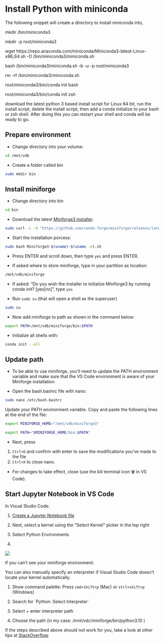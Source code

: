 # Install Python with miniconda


The following snippet will create a directory to install miniconda into,

mkdir /bin/miniconda3

mkdir -p root/miniconda3

wget https://repo.anaconda.com/miniconda/Miniconda3-latest-Linux-x86_64.sh -O /bin/miniconda3/miniconda.sh

bash /bin/miniconda3/miniconda.sh -b -u -p root/miniconda3

rm -rf /bin/miniconda3/miniconda.sh

root/miniconda3/bin/conda init bash

root/miniconda3/bin/conda init zsh


download the latest python 3 based install script for Linux 64 bit, run the install script, delete the install script, then add a conda initialize to your bash or zsh shell. After doing this you can restart your shell and conda will be ready to go.






## Prepare environment

- Change directory into your volume:

```bash
cd /mnt/vdb
```

- Create a folder called bin

```bash
sudo mkdir bin
```


## Install miniforge

- Change directory into bin


```bash
cd bin
```

- Download the latest [Miniforge3 installer](https://github.com/conda-forge/miniforge):


```bash
sudo curl -L -O "https://github.com/conda-forge/miniforge/releases/latest/download/Miniforge3-$(uname)-$(uname -m).sh"
```

- Start the installation porcess:

```bash
sudo bash Miniforge3-$(uname)-$(uname -m).sh
```

- Press ENTER and scroll down, then type `yes` and press ENTER.

- If asked where to store miniforge, type in your partition as location:

```bash
/mnt/vdb/miniforge
```

- If asked: "Do you wish the installer to initialize Miniforge3
by running conda init? [yes|no]", type `yes`


- Run `sudo su` (that will open a shell as the superuser)

```bash
sudo su
```

- Now add miniforge to path as shown in the command below:

```bash
export PATH=/mnt/vdb/miniforge/bin:$PATH
```

- Initialize all shells with:

```bash
conda init --all
```

## Update path

- To be able to use miniforge, you'll need to update the PATH environment variable and make sure that the VS Code environment is aware of your Miniforge installation.

- Open the bash.bashrc file with nano:

```bash
sudo nano /etc/bash.bashrc
```

Update your PATH environment variable. Copy and paste the following lines at the end of the file:

```bash
export MINIFORGE_HOME="/mnt/vdb/miniforge3"

export PATH="$MINIFORGE_HOME/bin:$PATH"
```

- Next, press

1. `Ctrl+O` and confirm with enter to save the modifications you've made to the file
2. `Ctrl+X` to close nano. 



<!--

- Apply the changes to your current shell session.

```bash
source /etc/bash.bashrc
```

-->


- For changes to take effect, close (use the kill terminal icon 🗑 in VS Code).



<!--

## Install ipykernel


- Open a shell as the superuser:


```bash
sudo su
```

- Install the package ipykernel

```bash
conda install ipykernel 
```

Type `exit` to exit this shell.


Now close your connection and restart.

-->

## Start Jupyter Notebook in VS Code

In Visual Studio Code:

1. [Create a Jupyter Notebook file](https://code.visualstudio.com/docs/datascience/jupyter-notebooks#_create-or-open-a-jupyter-notebook)

1. Next, select a kernel using the "Select Kernel" picker in the top right 

1. Select Python Environments

1. 

![](https://code.visualstudio.com/assets/docs/datascience/jupyter/native-kernel-picker.png)


If you can't see your miniforge environment:

You can also manually specify an interpreter if Visual Studio Code doesn't locate your kernel automatically.

1. Show command palette: Press `cmd+shift+p` (Mac) or `strl+shift+p` (Windows)

1. Search for `Python: Select Interpreter´

1. Select + enter interpreter path 

1. Choose the path (in my case: /mnt/vdc/miniforge/bin/python3.10 )


If the steps described above should not work for you, take a look at other tips at [StackOverflow](https://stackoverflow.com/questions/43351596/activating-anaconda-environment-in-vscode).



<!--

-----

OLD

## Install packages

Now add miniforge to path as shown in the command below:

```bash
export PATH=/mnt/vdc/miniforge/bin:$PATH
```

Initialize your shell with:

```bash
conda init zsh
```




NOT WORKING

## Change permissions

Read+Write+Execute:

sudo chmod -R a+rwx /var/www


sudo chmod a+rwx /mnt/vdc/miniforge

-->